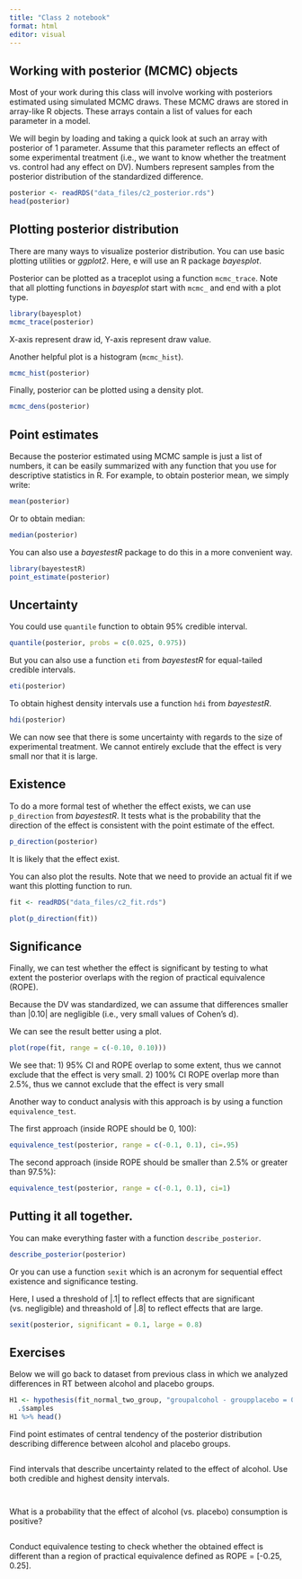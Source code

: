 ```yaml
---
title: "Class 2 notebook"
format: html
editor: visual
---
```


## Working with posterior (MCMC) objects

Most of your work during this class will involve working with posteriors estimated using simulated MCMC draws. These MCMC draws are stored in array-like R objects. These arrays contain a list of values for each parameter in a model.

We will begin by loading and taking a quick look at such an array with posterior of 1 parameter. Assume that this parameter reflects an effect of some experimental treatment (i.e., we want to know whether the treatment vs. control had any effect on DV). Numbers represent samples from the posterior distribution of the standardized difference.

```r
posterior <- readRDS("data_files/c2_posterior.rds")
head(posterior)
```

## Plotting posterior distribution

There are many ways to visualize posterior distribution. You can use basic plotting utilities or *ggplot2*. Here, e will use an R package *bayesplot*.

Posterior can be plotted as a traceplot using a function `mcmc_trace`. Note that all plotting functions in *bayesplot* start with `mcmc_` and end with a plot type.

```r
library(bayesplot)
mcmc_trace(posterior)
```

X-axis represent draw id, Y-axis represent draw value.

Another helpful plot is a histogram (`mcmc_hist`).

```r
mcmc_hist(posterior)
```

Finally, posterior can be plotted using a density plot.

```r
mcmc_dens(posterior)
```

## Point estimates

Because the posterior estimated using MCMC sample is just a list of numbers, it can be easily summarized with any function that you use for descriptive statistics in R. For example, to obtain posterior mean, we simply write:

```r
mean(posterior)
```

Or to obtain median:

```r
median(posterior)
```

You can also use a *bayestestR* package to do this in a more convenient way.

```r
library(bayestestR)
point_estimate(posterior)
```

## Uncertainty

You could use `quantile` function to obtain 95% credible interval.

```r
quantile(posterior, probs = c(0.025, 0.975))
```

But you can also use a function `eti` from *bayestestR* for equal-tailed credible intervals.

```r
eti(posterior)
```

To obtain highest density intervals use a function `hdi` from *bayestestR*.

```r
hdi(posterior)
```

We can now see that there is some uncertainty with regards to the size of experimental treatment. We cannot entirely exclude that the effect is very small nor that it is large.

## Existence

To do a more formal test of whether the effect exists, we can use `p_direction` from *bayestestR*. It tests what is the probability that the direction of the effect is consistent with the point estimate of the effect.

```r
p_direction(posterior)
```

It is likely that the effect exist.

You can also plot the results. Note that we need to provide an actual fit if we want this plotting function to run.

```r
fit <- readRDS("data_files/c2_fit.rds")

plot(p_direction(fit))
```

## Significance

Finally, we can test whether the effect is significant by testing to what extent the posterior overlaps with the region of practical equivalence (ROPE).

Because the DV was standardized, we can assume that differences smaller than \|0.10\| are negligible (i.e., very small values of Cohen's d).

We can see the result better using a plot.

```r
plot(rope(fit, range = c(-0.10, 0.10)))
```

We see that: 1) 95% CI and ROPE overlap to some extent, thus we cannot exclude that the effect is very small. 2) 100% CI ROPE overlap more than 2.5%, thus we cannot exclude that the effect is very small

Another way to conduct analysis with this approach is by using a function `equivalence_test`.

The first approach (inside ROPE should be 0, 100):

```r
equivalence_test(posterior, range = c(-0.1, 0.1), ci=.95)
```

The second approach (inside ROPE should be smaller than 2.5% or greater than 97.5%):

```r
equivalence_test(posterior, range = c(-0.1, 0.1), ci=1)
```

## Putting it all together.

You can make everything faster with a function `describe_posterior`.

```r
describe_posterior(posterior)
```

Or you can use a function `sexit` which is an acronym for sequential effect existence and significance testing.

Here, I used a threshold of \|.1\| to reflect effects that are significant (vs. negligible) and threashold of \|.8\| to reflect effects that are large.

```r
sexit(posterior, significant = 0.1, large = 0.8)
```
## Exercises

Below we will go back to dataset from previous class in which we analyzed differences in RT between alcohol and placebo groups.

```r
H1 <- hypothesis(fit_normal_two_group, "groupalcohol - groupplacebo = 0") %>% 
  .$samples
H1 %>% head()
```

Find point estimates of central tendency of the posterior distribution describing difference between alcohol and placebo groups.

```r

```

Find intervals that describe uncertainty related to the effect of alcohol. Use both credible and highest density intervals.

```r

```

```r

```
What is a probability that the effect of alcohol (vs. placebo) consumption is positive?

```r

```
Conduct equivalence testing to check whether the obtained effect is different than a region of practical equivalence defined as ROPE = [-0.25, 0.25].

```r

```


